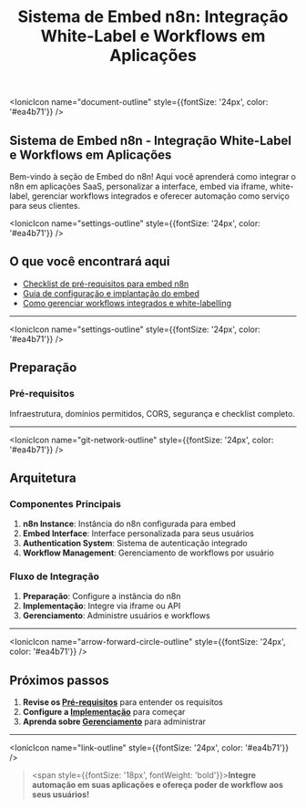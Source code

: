 ﻿---
sidebar_position: 1
title: "Sistema de Embed n8n: Integração White-Label e Workflows em Aplicações"
description: Aprenda a integrar o n8n em aplicações SaaS, personalizar interface, embed via iframe, white-label e gerenciar workflows integrados.
keywords: [n8n, embed, integração white-label, embed workflow, iframe n8n, embed SaaS, integração em aplicações, personalização de interface, controle de workflows]
---


<IonicIcon name="document-outline" style={{fontSize: '24px', color: '#ea4b71'}} />

## Sistema de Embed n8n - Integração White-Label e Workflows em Aplicações

Bem-vindo à seção de Embed do n8n! Aqui você aprenderá como integrar o n8n em aplicações SaaS, personalizar a interface, embed via iframe, white-label, gerenciar workflows integrados e oferecer automação como serviço para seus clientes.

<IonicIcon name="settings-outline" style={{fontSize: '24px', color: '#ea4b71'}} />

## O que você encontrará aqui

- [Checklist de pré-requisitos para embed n8n](/embed/preparacao/prerequisitos)
- [Guia de configuração e implantação do embed](/embed/implementacao/configuracao)
- [Como gerenciar workflows integrados e white-labelling](/embed/gerenciamento/gerenciar-workflows)

---

<IonicIcon name="settings-outline" style={{fontSize: '24px', color: '#ea4b71'}} />

## Preparação

### Pré-requisitos

Infraestrutura, domínios permitidos, CORS, segurança e checklist completo.

---

<IonicIcon name="git-network-outline" style={{fontSize: '24px', color: '#ea4b71'}} />

## Arquitetura

### Componentes Principais

1. **n8n Instance**: Instância do n8n configurada para embed
2. **Embed Interface**: Interface personalizada para seus usuários
3. **Authentication System**: Sistema de autenticação integrado
4. **Workflow Management**: Gerenciamento de workflows por usuário

### Fluxo de Integração

1. **Preparação**: Configure a instância do n8n
2. **Implementação**: Integre via iframe ou API
3. **Gerenciamento**: Administre usuários e workflows

---

<IonicIcon name="arrow-forward-circle-outline" style={{fontSize: '24px', color: '#ea4b71'}} />

## Próximos passos

1. **Revise os [Pré-requisitos](/embed/preparacao/prerequisitos)** para entender os requisitos
2. **Configure a [Implementação](/embed/implementacao/configuracao)** para começar
3. **Aprenda sobre [Gerenciamento](/embed/gerenciamento/gerenciar-workflows)** para administrar

---

<IonicIcon name="link-outline" style={{fontSize: '24px', color: '#ea4b71'}} />

> <span style={{fontSize: '18px', fontWeight: 'bold'}}>**Integre automação em suas aplicações e ofereça poder de workflow aos seus usuários!**</span>
